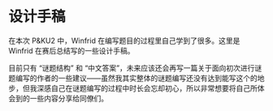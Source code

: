 # 设计手稿

在本次 P\&KU2 中，Winfrid 在编写题目的过程里自己学到了很多。这里是 Winfrid 在赛后总结写的一些设计手稿。

目前只有 “谜题结构” 和 “中文答案”，未来应该还会再写一篇关于面向初次进行谜题编写的作者的一些建议——虽然我其实整体的谜题编写还没有达到能写这个的地步，但我深感自己在谜题编写的过程中时长会忘却初心，所以非常想要将自己所体会到的一些内容分享给同僚们。

